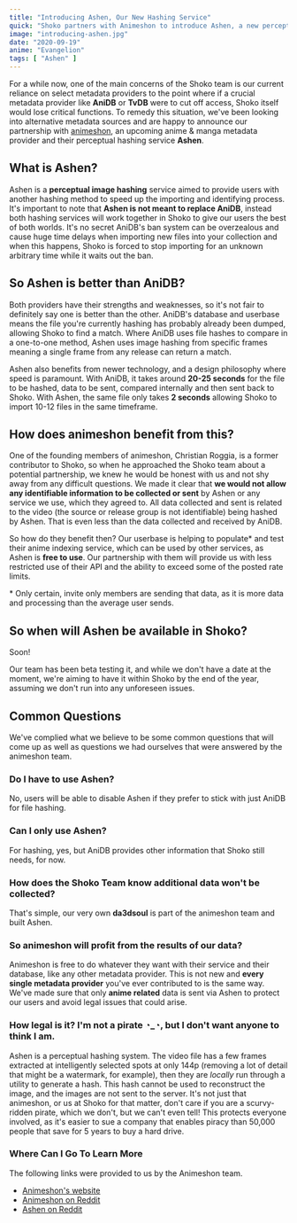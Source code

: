 ```yaml
---
title: "Introducing Ashen, Our New Hashing Service"
quick: "Shoko partners with Animeshon to introduce Ashen, a new perceptual image hashing service, enhancing file import speed and providing an alternative to AniDB."
image: "introducing-ashen.jpg"
date: "2020-09-19"
anime: "Evangelion"
tags: [ "Ashen" ]
---
```


For a while now, one of the main concerns of the Shoko team is our current reliance on select metadata providers to the
point where if a crucial metadata provider like **AniDB** or **TvDB** were to cut off access, Shoko itself would lose
critical functions. To remedy this situation, we've been looking into alternative metadata sources and are happy to
announce our partnership with [animeshon](https://animeshon.com/?hl=en-US), an upcoming anime & manga metadata provider
and their perceptual hashing service **Ashen**.

## What is Ashen?

Ashen is a **perceptual image hashing** service aimed to provide users with another hashing method to speed up the
importing and identifying process. It's important to note that **Ashen is not meant to replace AniDB**, instead both
hashing services will work together in Shoko to give our users the best of both worlds. It's no secret AniDB's ban
system can be overzealous and cause huge time delays when importing new files into your collection and when this
happens, Shoko is forced to stop importing for an unknown arbitrary time while it waits out the ban.

## So Ashen is better than AniDB?

Both providers have their strengths and weaknesses, so it's not fair to definitely say one is better than the other.
AniDB's database and userbase means the file you're currently hashing has probably already been dumped, allowing Shoko
to find a match. Where AniDB uses file hashes to compare in a one-to-one method, Ashen uses image hashing from specific
frames meaning a single frame from any release can return a match.

Ashen also benefits from newer technology, and a design philosophy where speed is paramount. With AniDB, it takes around
**20-25 seconds** for the file to be hashed, data to be sent, compared internally and then sent back to Shoko. With
Ashen, the same file only takes **2 seconds** allowing Shoko to import 10-12 files in the same timeframe.

## How does animeshon benefit from this?

One of the founding members of animeshon, Christian Roggia, is a former contributor to Shoko, so when he approached the
Shoko team about a potential partnership, we knew he would be honest with us and not shy away from any difficult
questions. We made it clear that **we would not allow any identifiable information to be collected or sent** by Ashen or
any service we use, which they agreed to. All data collected and sent is related to the video (the source or release
group is not identifiable) being hashed by Ashen. That is even less than the data collected and received by AniDB.

So how do they benefit then? Our userbase is helping to populate\* and test their anime indexing service, which can be
used by other services, as Ashen is **free to use**. Our partnership with them will provide us with less restricted use
of their API and the ability to exceed some of the posted rate limits.

\* Only certain, invite only members are sending that data, as it is more data and processing than the average user
sends.

## So when will Ashen be available in Shoko?

Soon! 

Our team has been beta testing it, and while we don't have a date at the moment, we're aiming to have it within Shoko by
the end of the year, assuming we don't run into any unforeseen issues.

## Common Questions

We've complied what we believe to be some common questions that will come up as well as questions we had ourselves that
were answered by the animeshon team.

### Do I have to use Ashen?

No, users will be able to disable Ashen if they prefer to stick with just AniDB for file hashing.

### Can I **only** use Ashen?

For hashing, yes, but AniDB provides other information that Shoko still needs, for now.

### How does the Shoko Team know additional data won't be collected?

That's simple, our very own **da3dsoul** is part of the animeshon team and built Ashen.

### So animeshon will profit from the results of our data?

Animeshon is free to do whatever they want with their service and their database, like any other metadata provider. This
is not new and **every single metadata provider** you've ever contributed to is the same way. We've made sure that only
**anime related** data is sent via Ashen to protect our users and avoid legal issues that could arise.

### How legal is it? I'm not a pirate ◔_◔, but I don't want anyone to think I am.

Ashen is a perceptual hashing system. The video file has a few frames extracted at intelligently selected spots at only
144p (removing a lot of detail that might be a watermark, for example), then they are *locally* run through a utility to
generate a hash. This hash cannot be used to reconstruct the image, and the images are not sent to the server. It's not
just that animeshon, or us at Shoko for that matter, don't care if you are a scurvy-ridden pirate, which we don't, but
we can't even tell! This protects everyone involved, as it's easier to sue a company that enables piracy than 50,000
people that save for 5 years to buy a hard drive.

### Where Can I Go To Learn More

The following links were provided to us by the Animeshon team.

- [Animeshon's website](https://animeshon.com/?hl=en-US)
- [Animeshon on Reddit](https://www.reddit.com/r/animeshon/comments/itzcu6/welcome_to_animeshon/)
- [Ashen on Reddit](https://www.reddit.com/r/animeshon/comments/ityjwh/ashen_is_now_available_for_beta_testing/)
